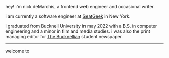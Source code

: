 
<NormalArticle>
hey! i'm nick deMarchis, a frontend web engineer and occasional writer.

i am currently a software engineer at [SeatGeek](http://seatgeek.com) in New York.

i graduated from Bucknell University in may 2022 with a B.S. in computer engineering and a minor in film and media studies. i was also the print managing editor for [The Bucknellian](http://bucknellian.net) student newspaper.

<hr className="w-1/2 mx-auto my-10" />

welcome to 
</NormalArticle>